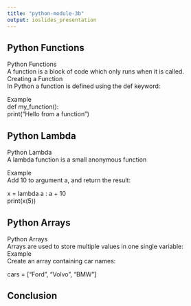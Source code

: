 ```yaml
---
title: "python-module-3b"
output: ioslides_presentation
---
```


## Python Functions
Python Functions <br />
A function is a block of code which only runs when it is called. <br />
Creating a Function <br />
In Python a function is defined using the def keyword: <br />

Example <br />
def my_function(): <br />
  print("Hello from a function")

## Python Lambda
Python Lambda <br />
A lambda function is a small anonymous function <br />

Example <br />
Add 10 to argument a, and return the result: <br />

x = lambda a : a + 10 <br />
print(x(5))

## Python Arrays
Python Arrays <br />
Arrays are used to store multiple values in one single variable: <br />
Example <br />
Create an array containing car names: <br />

cars = ["Ford", "Volvo", "BMW"]

## Conclusion
